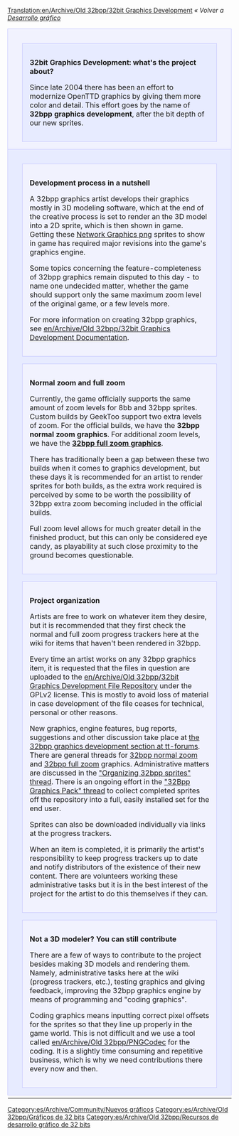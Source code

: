 [[Translation:en/Archive/Old 32bpp/32bit Graphics Development]]
{{es/Traducción|en/Archive/Old 32bpp/32bit Graphics Development|0}}
''« Volver a [[es/Development/NewGRF/Main Page|Desarrollo gráfico]]''

{| width="100%"
|-
|colspan="2" style="background-color: #f1f2fe; border: 1px solid #c7c8fe; margin: 0; padding: 1em 1em 0em 1em;"|

<div style="margin:1em;padding:1em;border:1px solid #c7c8fe;background:#E7EBFF;">
<font size="3">'''32bit Graphics Development: what's the project about?'''</font>

Since late 2004 there has been an effort to modernize OpenTTD graphics by giving them more color and detail. This effort goes by the name of '''32bpp graphics development''', after the bit depth of our new sprites.
</div>

|-
|width="50%" style="background-color: #E7EBFF; border: 1px solid #c7c8fe; margin: 0; padding: 1em 1em 0em 1em;" valign="top"|

<div style="margin:1em;padding:1em;border:1px solid #c7c8fe;background:#f1f2fe;">
<font size="3">'''Development process in a nutshell'''</font>

A 32bpp graphics artist develops their graphics mostly in 3D modeling software, which at the end of the creative process is set to render an the 3D model into a 2D sprite, which is then shown in game. Getting these [https://www.wikipedia.org/wiki/Portable Network Graphics png] sprites to show in game has required major revisions into the game's graphics engine.

Some topics concerning the feature-completeness of 32bpp graphics remain disputed to this day - to name one undecided matter, whether the game should support only the same maximum zoom level of the original game, or a few levels more.

For more information on creating 32bpp graphics, see [[en/Archive/Old 32bpp/32bit Graphics Development Documentation]].
</div>

<div style="margin:1em;padding:1em;border:1px solid #c7c8fe;background:#f1f2fe;">
<font size="3">'''Normal zoom and full zoom'''</font>

Currently, the game officially supports the same amount of zoom levels for 8bb and 32bpp sprites. Custom builds by GeekToo support two extra levels of zoom. For the official builds, we have the '''32bpp normal zoom graphics'''. For additional zoom levels, we have the '''[[en/Community/NewGRF/Playing with 32 bpp graphics|32bpp full zoom graphics]]'''.

There has traditionally been a gap between these two builds when it comes to graphics development, but these days it is recommended for an artist to render sprites for both builds, as the extra work required is perceived by some to be worth the possibility of 32bpp extra zoom becoming included in the official builds.

Full zoom level allows for much greater detail in the finished product, but this can only be considered eye candy, as playability at such close proximity to the ground becomes questionable.
</div>

<div style="margin:1em;padding:1em;border:1px solid #c7c8fe;background:#f1f2fe;">
<font size="3">'''Project organization'''</font>

Artists are free to work on whatever item they desire, but it is recommended that they first check the normal and full zoom progress trackers here at the wiki for items that haven't been rendered in 32bpp.

Every time an artist works on any 32bpp graphics item, it is requested that the files in question are uploaded to the [[en/Archive/Old 32bpp/32bit Graphics Development File Repository]] under the GPLv2 license. This is mostly to avoid loss of material in case development of the file ceases for technical, personal or other reasons.

New graphics, engine features, bug reports, suggestions and other discussion take place at [http://www.tt-forums.net/viewforum.php?f=36 the 32bpp graphics development section at tt-forums]. There are general threads for [http://www.tt-forums.net/viewtopic.php?f=36&t=14549 32bpp normal zoom] and [http://www.tt-forums.net/viewtopic.php?f=36&t=36474 32bpp full zoom] graphics. Administrative matters are discussed in the [http://www.tt-forums.net/viewtopic.php?f=36&t=46667 "Organizing 32bpp sprites" thread]. There is an ongoing effort in the [http://www.tt-forums.net/viewtopic.php?f=36&t=46682 "32Bpp Graphics Pack" thread] to collect completed sprites off the repository into a full, easily installed set for the end user.

Sprites can also be downloaded individually via links at the progress trackers.

When an item is completed, it is primarily the artist's responsibility to keep progress trackers up to date and notify distributors of the existence of their new content. There are volunteers working these administrative tasks but it is in the best interest of the project for the artist to do this themselves if they can.
</div>

<div style="margin:1em;padding:1em;border:1px solid #c7c8fe;background:#f1f2fe;">
<font size="3">'''Not a 3D modeler? You can still contribute'''</font>

There are a few of ways to contribute to the project besides making 3D models and rendering them. Namely, administrative tasks here at the wiki (progress trackers, etc.), testing graphics and giving feedback, improving the 32bpp graphics engine by means of programming and "coding graphics".

Coding graphics means inputting correct pixel offsets for the sprites so that they line up properly in the game world. This is not difficult and we use a tool called [[en/Archive/Old 32bpp/PNGCodec]] for the coding. It is a slightly time consuming and repetitive business, which is why we need contributions there every now and then.
</div>

|width="50%" style="background-color: #E7EBFF; border: 1px solid #c7c8fe; margin: 0; padding: 1em 1em 0em 1em;" valign="top"|

<div style="margin:1em;padding:1em;border:1px solid #c7c8fe;background:#f1f2fe;">
[[File:en/Archive/Old 32bpp/8bpp opengfx normalzoom.jpeg|400px|center]]
''Gameplay scene at 8bpp, full zoom level.'' 

[[File:en/Archive/Old 32bpp/32bpp normalzoom.jpeg|400px|center]]
''Gameplay scene at 32bpp-normal zoom, full zoom level.'' 

[[File:en/Archive/Old 32bpp/32bpp fullzoom.jpeg|400px|center]]
''Gameplay scene at 32bpp-full zoom, full zoom level.'' 

</div>

|-
|}


{{en/Archive/Old 32bpp/Navbox Graphics Development}}

[[Category:es/Archive/Community/Nuevos gráficos]][[Category:es/Archive/Old 32bpp/Gráficos de 32 bits]][[Category:es/Archive/Old 32bpp/Recursos de desarrollo gráfico de 32 bits]]